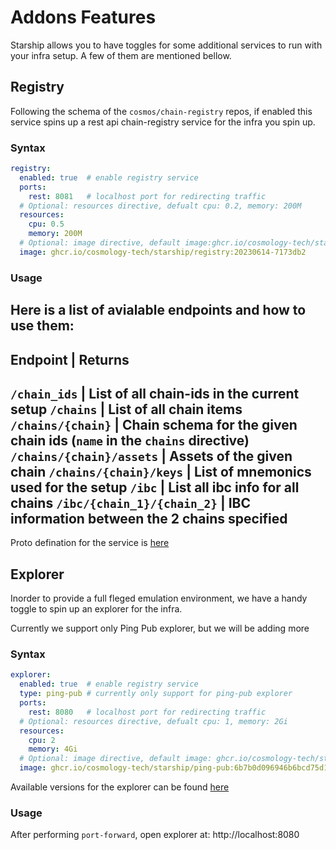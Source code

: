 # Addons Features

Starship allows you to have toggles for some additional
services to run with your infra setup. A few of them are
mentioned bellow.

## Registry

Following the schema of the `cosmos/chain-registry` repos,
if enabled this service spins up a rest api chain-registry service
for the infra you spin up.

### Syntax

```yaml
registry:
  enabled: true  # enable registry service
  ports:
    rest: 8081   # localhost port for redirecting traffic
  # Optional: resources directive, defualt cpu: 0.2, memory: 200M
  resources:
    cpu: 0.5
    memory: 200M
  # Optional: image directive, default image:ghcr.io/cosmology-tech/starship/registry:20230614-7173db2
  image: ghcr.io/cosmology-tech/starship/registry:20230614-7173db2
```

### Usage

Here is a list of avialable endpoints and how to use them:
-------------------------------------------------
Endpoint            | Returns
--------------------------------------------------
`/chain_ids`        | List of all chain-ids in the current setup
`/chains`           | List of all chain items
`/chains/{chain}` | Chain schema for the given chain ids (`name` in the `chains` directive)
`/chains/{chain}/assets` | Assets of the given chain
`/chains/{chain}/keys` | List of mnemonics used for the setup
`/ibc` | List all ibc info for all chains
`/ibc/{chain_1}/{chain_2}` | IBC information between the 2 chains specified
--------------------

Proto defination for the service is [here]()

## Explorer
Inorder to provide a full fleged emulation environment, we have
a handy toggle to spin up an explorer for the infra.

Currently we support only Ping Pub explorer, but we will be adding more

### Syntax

```yaml
explorer:
  enabled: true  # enable registry service
  type: ping-pub # currently only support for ping-pub explorer
  ports:
    rest: 8080   # localhost port for redirecting traffic
  # Optional: resources directive, defualt cpu: 1, memory: 2Gi
  resources:
    cpu: 2
    memory: 4Gi
  # Optional: image directive, default image: ghcr.io/cosmology-tech/starship/ping-pub:6b7b0d096946b6bcd75d15350c7345da0d4576db
  image: ghcr.io/cosmology-tech/starship/ping-pub:6b7b0d096946b6bcd75d15350c7345da0d4576db
```

Available versions for the explorer can be found [here]()

### Usage

After performing `port-forward`, open explorer at: http://localhost:8080
